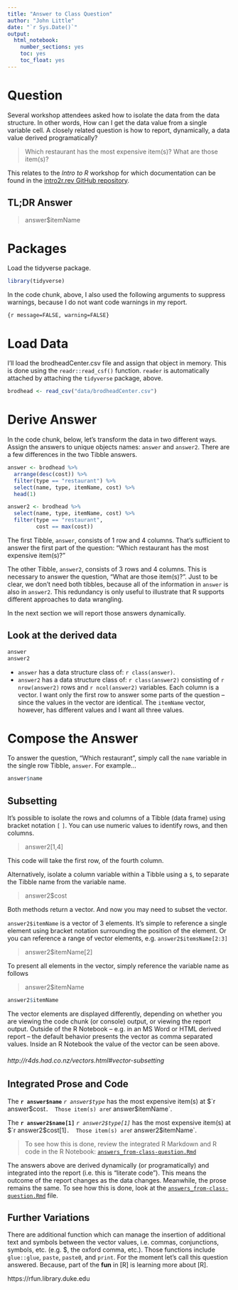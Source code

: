 ```yaml
---
title: "Answer to Class Question"
author: "John Little"
date: "`r Sys.Date()`"
output: 
  html_notebook: 
    number_sections: yes
    toc: yes
    toc_float: yes
---
```


# Question

Several workshop attendees asked how to isolate the data from the data structure.  In other words, How can I get the data value from a single variable cell.  A closely related question is how to report, dynamically, a data value derived programatically? 

> Which restaurant has the most expensive item(s)?  What are those item(s)?

This relates to the *Intro to R* workshop for which documentation can be found in the [intro2r.rev GitHub repository](https://github.com/data-and-visualization/intro2r.rev).

## TL;DR Answer

> answer$itemName

# Packages

Load the tidyverse package.  

```r
library(tidyverse)
```

In the code chunk, above, I also used the following arguments to suppress warnings, because I do not want code warnings in my report.

`{r message=FALSE, warning=FALSE}`

# Load Data

I'll load the brodheadCenter.csv file and assign that object in memory.  This is done using the `readr::read_csf()` function.  `reader` is automatically attached by attaching the `tidyverse` package, above.

```r
brodhead <- read_csv("data/brodheadCenter.csv")
```

# Derive Answer

In the code chunk, below, let's transform the data in two different ways.  Assign the answers to unique objects names:  `answer` and `answer2`.  There are a few differences in the two Tibble answers.  

```r
answer <- brodhead %>% 
  arrange(desc(cost)) %>% 
  filter(type == "restaurant") %>% 
  select(name, type, itemName, cost) %>% 
  head(1) 

answer2 <- brodhead %>% 
  select(name, type, itemName, cost) %>% 
  filter(type == "restaurant",
         cost == max(cost)) 
```

The first Tibble, `answer`, consists of 1 row and 4 columns.  That's sufficient to answer the first part of the question:  "Which restaurant has the most expensive item(s)?"

The other Tibble, `answer2`, consists of 3 rows and 4 columns.  This is necessary to answer the question, "What are those item(s)?".  Just to be clear, we don't need both tibbles, because all of the information in `answer` is also in `answer2`.  This redundancy is only useful to illustrate that R supports different approaches to data wrangling.

In the next section we will report those answers dynamically.

##  Look at the derived data 

```r
answer
answer2
```

- `answer` has a data structure class of: `r class(answer)`.  
- `answer2` has a data structure class of: `r class(answer2)` consisting of `r nrow(answer2)` rows and `r ncol(answer2)` variables.  Each column is a vector.  I want only the first row to answer some parts of the question -- since the values in the vector are identical. The `itemName` vector, however, has different values and I want all three values.

# Compose the Answer 

To answer the question, "Which restaurant", simply call the `name` variable in the single row Tibble, `answer`.  For example...


```r
answer$name
```

## Subsetting 

It's possible to isolate the rows and columns of a Tibble (data frame) using bracket notation `[` `]`.  You can use numeric values to identify rows, and then columns.  

>  answer2[1,4]

This code will take the first row, of the fourth column.  

Alternatively, isolate a column variable within a Tibble using a `$`, to separate the Tibble name from the variable name.  

> answer2$cost

Both methods return a vector.  And now you may need to subset the vector.

`answer2$itemName` is a vector of 3 elements.  It's simple to reference a single element using bracket notation surrounding the position of the element.  Or you can reference a range of vector elements, e.g. `answer2$itemsName[2:3]`

> answer2$itemName[2]

To present all elements in the vector, simply reference the variable name as follows

> answer2$itemName

```r
answer2$itemName
```

The vector elements are displayed differently, depending on whether you are viewing the code chunk (or console) output, or viewing the report output.  Outside of the R Notebook -- e.g. in an MS Word or  HTML derived report -- the default behavior presents the vector as comma separated values.  Inside an R Notebook the value of the vector can be seen above.


###### http://r4ds.had.co.nz/vectors.html#vector-subsetting

## Integrated Prose and Code

The **`r answer$name`** *`r answer$type`* has the most expensive item(s) at $`r answer$cost`.  Those item(s) are 
`r answer$itemName`.

The **`r answer2$name[1]`** *`r answer2$type[1]`* has the most expensive item(s) at $`r answer2$cost[1]`.  Those item(s) are 
`r answer2$itemName`.

> To see how this is done, review the integrated R Markdown and R code in the R Notebook: [`answers_from-class-question.Rmd`](https://raw.githubusercontent.com/data-and-visualization/intro2r.rev/master/answer_from-class-question.Rmd)

The answers above are derived dynamically (or programatically) and integrated into the report (i.e. this is "literate code").  This means the outcome of the report changes as the data changes.  Meanwhile, the prose remains the same.  To see how this is done, look at the [`answers_from-class-question.Rmd`](https://raw.githubusercontent.com/data-and-visualization/intro2r.rev/master/answer_from-class-question.Rmd) file.

## Further Variations

There are additional function which can manage the insertion of additional text and symbols between the vector values, i.e. commas, conjunctions, symbols, etc. (e.g. $, the oxford comma, etc.).  Those functions include `glue::glue`, `paste`, `paste0`, and `print`.  For the moment let's call this question answered. Because, part of the **fun** in [R] is learning more about [R].  

https://rfun.library.duke.edu




